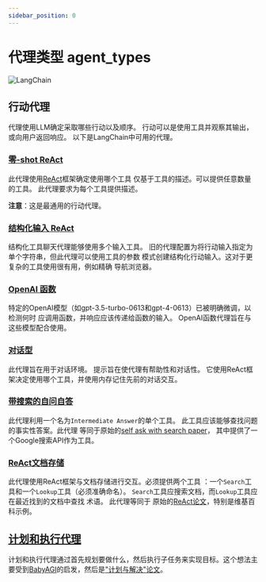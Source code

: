 ```yaml
---
sidebar_position: 0
---
```


# 代理类型 agent_types

![LangChain](https://pica.zhimg.com/50/v2-56e8bbb52aa271012541c1fe1ceb11a2_r.gif 'LangChain中文网')


## 行动代理

代理使用LLM确定采取哪些行动以及顺序。
行动可以是使用工具并观察其输出，或向用户返回响应。
以下是LangChain中可用的代理。

### [零-shot ReAct](/docs/modules/agents/agent_types/react.html)

此代理使用[ReAct](https://arxiv.org/pdf/2205.00445.pdf)框架确定使用哪个工具
仅基于工具的描述。可以提供任意数量的工具。
此代理要求为每个工具提供描述。

**注意**：这是最通用的行动代理。

### [结构化输入 ReAct](/docs/modules/agents/agent_types/structured_chat.html)

结构化工具聊天代理能够使用多个输入工具。
旧的代理配置为将行动输入指定为单个字符串，但此代理可以使用工具的参数
模式创建结构化行动输入。这对于更复杂的工具使用很有用，例如精确
导航浏览器。

### [OpenAI 函数](/docs/modules/agents/agent_types/openai_functions_agent.html)

特定的OpenAI模型（如gpt-3.5-turbo-0613和gpt-4-0613）已被明确微调，以检测何时
应调用函数，并响应应该传递给函数的输入。
OpenAI函数代理旨在与这些模型配合使用。

### [对话型](/docs/modules/agents/agent_types/chat_conversation_agent.html)

此代理旨在用于对话环境。
提示旨在使代理有帮助性和对话性。
它使用ReAct框架决定使用哪个工具，并使用内存记住先前的对话交互。

### [带搜索的自问自答](/docs/modules/agents/agent_types/self_ask_with_search.html)

此代理利用一个名为`Intermediate Answer`的单个工具。
此工具应该能够查找问题的事实性答案。此代理
等同于原始的[self ask with search paper](https://ofir.io/self-ask.pdf)，
其中提供了一个Google搜索API作为工具。

### [ReAct文档存储](/docs/modules/agents/agent_types/react_docstore.html)

此代理使用ReAct框架与文档存储进行交互。必须提供两个工具
：一个`Search`工具和一个`Lookup`工具（必须准确命名）。
`Search`工具应搜索文档，而`Lookup`工具应在最近找到的文档中查找
术语。
此代理等同于
原始的[ReAct论文](https://arxiv.org/pdf/2210.03629.pdf)，特别是维基百科示例。

## [计划和执行代理](/docs/modules/agents/agent_types/plan_and_execute.html)
计划和执行代理通过首先规划要做什么，然后执行子任务来实现目标。这个想法主要受到[BabyAGI](https://github.com/yoheinakajima/babyagi)的启发，然后是["计划与解决"论文](https://arxiv.org/abs/2305.04091)。
